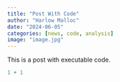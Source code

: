 ```yaml
---
title: "Post With Code"
author: "Harlow Malloc"
date: "2024-06-05"
categories: [news, code, analysis]
image: "image.jpg"
---
```


This is a post with executable code.

```r
1 + 1
```
